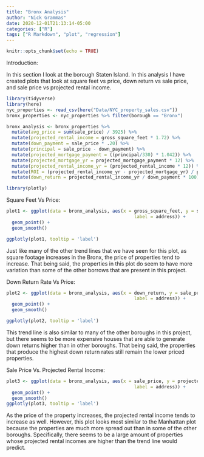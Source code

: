```yaml
---
title: "Bronx Analysis"
author: "Nick Grammas"
date: 2020-12-01T21:13:14-05:00
categories: ["R"]
tags: ["R Markdown", "plot", "regression"]
---
```


```r
knitr::opts_chunk$set(echo = TRUE)
```

Introduction:

In this section I look at the borough Staten Island. In this analysis I have created plots that look at square feet vs price, down return vs sale price, and sale price vs projected rental income.

```r
library(tidyverse)
library(here)
nyc_properties <- read_csv(here("Data/NYC_property_sales.csv"))
bronx_properties <- nyc_properties %>% filter(borough == "Bronx")
```
```r
bronx_analysis <- bronx_properties %>%
  mutate(avg_price = sum(sale_price) / 3925) %>%
  mutate(projected_rental_income = gross_square_feet * 1.72) %>%
  mutate(down_payment = sale_price * .20) %>%
  mutate(principal = sale_price - down_payment) %>%
  mutate(projected_mortgage_payment = ((principal/330) * 1.042)) %>%
  mutate(projected_mortgage_yr = projected_mortgage_payment * 12) %>%
  mutate(projected_rental_income_yr = (projected_rental_income * 12)) %>%
  mutate(ROI = (projected_rental_income_yr - projected_mortgage_yr) / projected_mortgage_yr) %>%
  mutate(down_return = projected_rental_income_yr / down_payment * 100)
```

```r
library(plotly)
```

Square Feet Vs Price:

```r
plot1 <- ggplot(data = bronx_analysis, aes(x = gross_square_feet, y = sale_price, 
                                               label = address)) +
  geom_point() +
  geom_smooth()

ggplotly(plot1, tooltip = 'label')
```

Just like many of the other trend lines that we have seen for this plot, as square footage increases in the Bronx, the price of properties tend to increase. That being said, the properties in this plot do seem to have more variation than some of the other borrows that are present in this project. 

Down Return Rate Vs Price:

```r
plot2 <- ggplot(data = bronx_analysis, aes(x = down_return, y = sale_price, 
                                               label = address)) +
  geom_point() +
  geom_smooth()

ggplotly(plot2, tooltip = 'label')
```

This trend line is also similar to many of the other boroughs in this project, but there seems to be more expensive houses that are able to generate down returns higher than in other boroughs. That being said, the properties that produce the highest down return rates still remain the lower priced properties.

Sale Price Vs. Projected Rental Income:

```r
plot3 <- ggplot(data = bronx_analysis, aes(x = sale_price, y = projected_rental_income_yr, 
                                               label = address)) +
  geom_point() +
  geom_smooth()
ggplotly(plot3, tooltip = 'label')
```

As the price of the property increases, the projected rental income tends to increase as well. However, this plot looks most similar to the Manhattan plot because the properties are much more spread out than in some of the other boroughs. Specifically, there seems to be a large amount of properties whose projected rental incomes are higher than the trend line would predict. 


